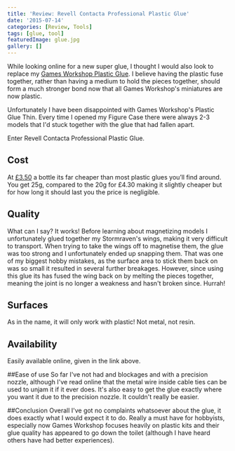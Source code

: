 ```yaml
---
title: 'Review: Revell Contacta Professional Plastic Glue'
date: '2015-07-14'
categories: [Review, Tools]
tags: [glue, tool]
featuredImage: glue.jpg
gallery: []
---
```


While looking online for a new super glue, I thought I would also look to replace my [Games Workshop Plastic Glue](http://www.games-workshop.com/en-GB/Plastic-Glue-Thin). I believe having the plastic fuse together, rather than having a medium to hold the pieces together, should form a much stronger bond now that all Games Workshop's miniatures are now plastic.

Unfortunately I have been disappointed with Games Workshop's Plastic Glue Thin. Every time I opened my Figure Case there were always 2-3 models that I'd stuck together with the glue that had fallen apart.

Enter Revell Contacta Professional Plastic Glue.

## Cost

At [£3.50](http://www.amazon.co.uk/Revell-39604-Contacta-Professional-Glue/dp/B000KJPUL0) a bottle its far cheaper than most plastic glues you’ll find around. You get 25g, compared to the 20g for £4.30 making it slightly cheaper but for how long it should last you the price is negligible.

## Quality

What can I say? It works! Before learning about magnetizing models I unfortunately glued together my Stormraven's wings, making it very difficult to transport. When trying to take the wings off to magnetise them, the glue was too strong and I unfortunately ended up snapping them. That was one of my biggest hobby mistakes, as the surface area to stick them back on was so small it resulted in several further breakages. However, since using this glue its has fused the wing back on by melting the pieces together, meaning the joint is no longer a weakness and hasn't broken since. Hurrah!

## Surfaces

As in the name, it will only work with plastic! Not metal, not resin.

## Availability

Easily available online, given in the link above.

##Ease of use
So far I've not had and blockages and with a precision nozzle, although I've read online that the metal wire inside cable ties can be used to unjam it if it ever does. It's also easy to get the glue exactly where you want it due to the precision nozzle. It couldn't really be easier.

##Conclusion
Overall I've got no complaints whatsoever about the glue, it does exactly what I would expect it to do. Really a must have for hobbyists, especially now Games Workshop focuses heavily on plastic kits and their glue quality has appeared to go down the toilet (although I have heard others have had better experiences).
